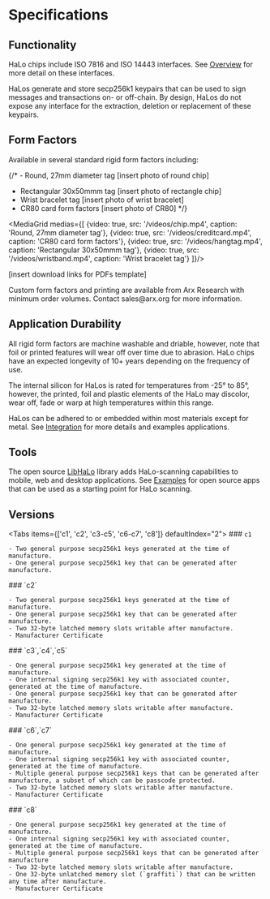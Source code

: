
# Specifications

## Functionality

HaLo chips include ISO 7816 and ISO 14443 interfaces. See [Overview](../HaLo/overview) for more detail on these interfaces. 

HaLos generate and store secp256k1 keypairs that can be used to sign messages and transactions on- or off-chain. By design, HaLos do not expose any interface for the extraction, deletion or replacement of these keypairs.

## Form Factors

Available in several standard rigid form factors including:

{/* - Round, 27mm diameter tag [insert photo of round chip]
- Rectangular 30x50mmm tag [insert photo of rectangle chip]
- Wrist bracelet tag [insert photo of wrist bracelet]
- CR80 card form factors [insert photo of CR80] */}

<MediaGrid medias={[
    {video: true, src: '/videos/chip.mp4', caption: 'Round, 27mm diameter tag'},
    {video: true, src: '/videos/creditcard.mp4', caption: 'CR80 card form factors'},
    {video: true, src: '/videos/hangtag.mp4', caption: 'Rectangular 30x50mmm tag'},
    {video: true, src: '/videos/wristband.mp4', caption: 'Wrist bracelet tag'}
]}/>


[insert download links for PDFs template]

<Callout type="info">
Custom form factors and printing are available from Arx Research with minimum order volumes. Contact sales@arx.org for more information.
</Callout>

## Application Durability

All rigid form factors are machine washable and driable, however, note that foil or printed features will wear off over time due to abrasion. HaLo chips have an expected longevity of 10+ years depending on the frequency of use.

The internal silicon for HaLos is rated for temperatures from -25° to 85°, however, the printed, foil and plastic elements of the HaLo may discolor, wear off, fade or warp at high temperatures within this range.

HaLos can be adhered to or embedded within most materials except for metal. See [Integration](../HaLo/integration) for more details and examples applications.

## Tools

The open source [LibHaLo](https://github.com/arx-research/libhalo) library adds HaLo-scanning capabilities to mobile, web and desktop applications. See [Examples](../Examples/browser-apps) for open source apps that can be used as a starting point for HaLo scanning.

## Versions

<Tabs items={['c1', 'c2', 'c3-c5', 'c6-c7', 'c8']} defaultIndex="2">
  <Tab>
    ### `c1`

    - Two general purpose secp256k1 keys generated at the time of manufacture.
    - One general purpose secp256k1 key that can be generated after manufacture.
  </Tab>
  <Tab>
    ### `c2`

    - Two general purpose secp256k1 keys generated at the time of manufacture.
    - One general purpose secp256k1 key that can be generated after manufacture.
    - Two 32-byte latched memory slots writable after manufacture.
    - Manufacturer Certificate
  </Tab>
  <Tab>
    ### `c3`,`c4`,`c5`

    - One general purpose secp256k1 key generated at the time of manufacture.
    - One internal signing secp256k1 key with associated counter, generated at the time of manufacture.
    - One general purpose secp256k1 key that can be generated after manufacture.
    - Two 32-byte latched memory slots writable after manufacture.
    - Manufacturer Certificate
  </Tab>
  <Tab>
    ### `c6`,`c7`

    - One general purpose secp256k1 key generated at the time of manufacture.
    - One internal signing secp256k1 key with associated counter, generated at the time of manufacture.
    - Multiple general purpose secp256k1 keys that can be generated after manufacture, a subset of which can be passcode protected.
    - Two 32-byte latched memory slots writable after manufacture.
    - Manufacturer Certificate
  </Tab>
  <Tab>
    ### `c8`

    - One general purpose secp256k1 key generated at the time of manufacture.
    - One internal signing secp256k1 key with associated counter, generated at the time of manufacture.
    - Multiple general purpose secp256k1 keys that can be generated after manufacture
    - Two 32-byte latched memory slots writable after manufacture.
    - One 32-byte unlatched memory slot (`graffiti`) that can be written any time after manufacture.
    - Manufacturer Certificate
  </Tab>
</Tabs>